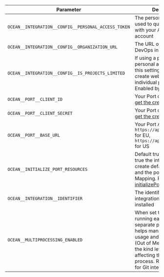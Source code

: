 | Parameter                                   | Description                                                                                                                                                                                                                                                                              | Example | Required |
| ------------------------------------------- | ---------------------------------------------------------------------------------------------------------------------------------------------------------------------------------------------------------------------------------------------------------------------------------------- | ------- | -------- |
| `OCEAN__INTEGRATION__CONFIG__PERSONAL_ACCESS_TOKEN` | The personal access token used to query authenticate with your Azure Devops account                                                                                                                                                                                                      |         | ✅       |
| `OCEAN__INTEGRATION__CONFIG__ORGANIZATION_URL`      | The URL of your Azure DevOps instance                                                                                                                                                                                                                                                    |         | ✅       |
| `OCEAN__INTEGRATION__CONFIG__IS_PROJECTS_LIMITED`  | If using a project-scoped personal access token, this setting is enabled to create webhooks for individual projects. Enabled by default.                                                                                                                                               |         | ❌       |
| `OCEAN__PORT__CLIENT_ID`                    | Your Port client ([How to get the credentials](https://docs.port.io/build-your-software-catalog/custom-integration/api/#find-your-port-credentials)) id                                                                                                                               |         | ✅       |
| `OCEAN__PORT__CLIENT_SECRET`                | Your Port client ([How to get the credentials](https://docs.port.io/build-your-software-catalog/custom-integration/api/#find-your-port-credentials)) secret                                                                                                                           |         | ✅       |
| `OCEAN__PORT__BASE_URL`                     | Your Port API URL - `https://api.getport.io` for EU, `https://api.us.getport.io` for US                                                                                                                                                                                                |         | ✅       |
| `OCEAN__INITIALIZE_PORT_RESOURCES`          | Default true, When set to true the integration will create default blueprints and the port App config Mapping. Read more about [initializePortResources](https://ocean.getport.io/develop-an-integration/integration-configuration/#initializeportresources---initialize-port-resources) |         | ❌       |
| `OCEAN__INTEGRATION__IDENTIFIER`            | The identifier of the integration that will be installed                                                                                                                                                                                                                                 |         | ❌       |
| `OCEAN__MULTIPROCESSING_ENABLED`            | When set to true, enables running each kind in a separate process. This helps manage memory usage and prevents OOM (Out of Memory) issues at the kind level rather than affecting the entire process. Recommended for Git integrations. |         | ❌       |
